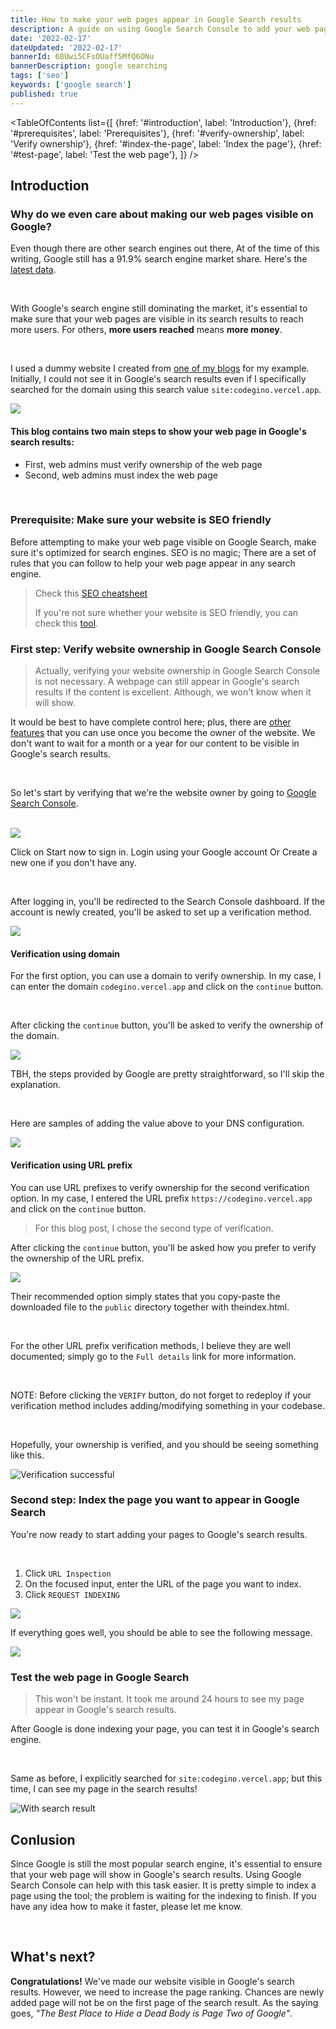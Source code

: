 ```yaml
---
title: How to make your web pages appear in Google Search results
description: A guide on using Google Search Console to add your web pages in Google Search results
date: '2022-02-17'
dateUpdated: '2022-02-17'
bannerId: 68Uwi5CFsOUaff5MfQ6ONu
bannerDescription: google searching 
tags: ['seo']
keywords: ['google search']
published: true 
---
```


<TableOfContents
  list={[
    {href: '#introduction', label: 'Introduction'},
    {href: '#prerequisites', label: 'Prerequisites'},
    {href: '#verify-ownership', label: 'Verify ownership'},
    {href: '#index-the-page', label: 'Index the page'},
    {href: '#test-page', label: 'Test the web page'},
  ]}
/>

## Introduction <Bookmark id="introduction" />

### Why do we even care about making our web pages visible on Google?

Even though there are other search engines out there, At of the time of this writing, Google still has a 91.9% search engine market share. Here's the [latest data](https://gs.statcounter.com/search-engine-market-share).

<br />

With Google's search engine still dominating the market, it's essential to make sure that your web pages are visible in its search results to reach more users. For others, **more users reached** means **more money**. 

<br />

I used a dummy website I created from [one of my blogs](https://codegino.com/blog/remix-supabase-integration) for my example. Initially, I could not see it in Google's search results even if I specifically searched for the domain using this search value `site:codegino.vercel.app`. 

<Img width={890} height={797} src="https://i.imgur.com/MhK2gYN.png" />

<br />

#### This blog contains two main steps to show your web page in Google's search results:

- First, web admins must verify ownership of the web page
- Second, web admins must index the web page

<br />

### Prerequisite: Make sure your website is SEO friendly  <Bookmark id="prerequisites" />

Before attempting to make your web page visible on Google Search, make sure it's optimized for search engines. SEO is no magic; There are a set of rules that you can follow to help your web page appear in any search engine.

> Check this [SEO cheatsheet](https://codegino.com/blog/improve-website-seo)
> 
> If you're not sure whether your website is SEO friendly, you can check this [tool](https://www.google.com/webmasters/tools/richsnippets).

### First step: Verify website ownership in Google Search Console <Bookmark id="verify-ownership" />

> Actually, verifying your website ownership in Google Search Console is not necessary.
> A webpage can still appear in Google's search results if the content is excellent. Although, we won't know when it will show.

It would be best to have complete control here; plus, there are [other features](https://direction.com/10-google-search-console-features/) that you can use once you become the owner of the website. We don't want to wait for a month or a year for our content to be visible in Google's search results.

<br />


So let's start by verifying that we're the website owner by going to [Google Search Console](https://search.google.com/search-console/about).

<br />


<Img width={1210} height={642} src="https://i.imgur.com/Xs0zt1i.png" />

Click on Start now to sign in. Login using your Google account Or Create a new one if you don't have any.

<br />

After logging in, you'll be redirected to the Search Console dashboard. If the account is newly created, you'll be asked to set up a verification method.

<Img width={849} height={705} src="https://i.imgur.com/p8RKKop.png" />

<br />


#### Verification using domain

For the first option, you can use a domain to verify ownership. In my case, I can enter the domain `codegino.vercel.app` and click on the `continue` button.

<br />

After clicking the `continue` button, you'll be asked to verify the ownership of the domain.

<Img width={643} height={517} src="https://i.imgur.com/mdYuTTJ.png" />

TBH, the steps provided by Google are pretty straightforward, so I'll skip the explanation.

<br />

Here are samples of adding the value above to your DNS configuration.

<Img width={801} height={691} src="https://i.imgur.com/F9Q92Tm.png" />

<br />

#### Verification using URL prefix

You can use URL prefixes to verify ownership for the second verification option. In my case, I entered the URL prefix `https://codegino.vercel.app` and click on the `continue` button.

> For this blog post, I chose the second type of verification.

After clicking the `continue` button, you'll be asked how you prefer to verify the ownership of the URL prefix.

<Img width={644} height={804} src="https://i.imgur.com/N55HyV3.png" />

<br />

Their recommended option simply states that you copy-paste the downloaded file to the `public` directory together with theindex.html.

<br />

For the other URL prefix verification methods, I believe they are well documented; simply go to the `Full details` link for more information.

<br />

NOTE: Before clicking the `VERIFY` button, do not forget to redeploy if your verification method includes adding/modifying something in your codebase.

<br />

Hopefully, your ownership is verified, and you should be seeing something like this.

<img width={1088} height={437} src="https://i.imgur.com/RDGOz7D.png" alt="Verification successful" />

<br />

### Second step: Index the page you want to appear in Google Search <Bookmark id="index-the-page" />

You're now ready to start adding your pages to Google's search results.

<br />


1. Click `URL Inspection`
2. On the focused input, enter the URL of the page you want to index.
3. Click `REQUEST INDEXING`

<Img width={1234} height={877} src="https://i.imgur.com/yIvhntJ.png" />

<br />

If everything goes well, you should be able to see the following message.

<Img width={1230} height={682} src="https://i.imgur.com/x0Ddyk9.png" />

<br />

### Test the web page in Google Search <Bookmark id="test-page" />

> This won't be instant. It took me around 24 hours to see my page appear in Google's search results.

After Google is done indexing your page, you can test it in Google's search engine.

<br />

Same as before, I explicitly searched for `site:codegino.vercel.app`; but this time, I can see my page in the search results!

<img width={890} height={361} src="https://i.imgur.com/7JSrBoi.png" alt="With search result" />

<br />

## Conlusion

Since Google is still the most popular search engine, it's essential to ensure that your web page will show in Google's search results.
Using Google Search Console can help with this task easier. It is pretty simple to index a page using the tool; the problem is waiting for the indexing to finish.
If you have any idea how to make it faster, please let me know.

<br />

## What's next?

**Congratulations!** We've made our website visible in Google's search results.
However, we need to increase the page ranking. Chances are newly added page will not be on the first page of the search result. As the saying goes, _"The Best Place to Hide a Dead Body is Page Two of Google"_.
